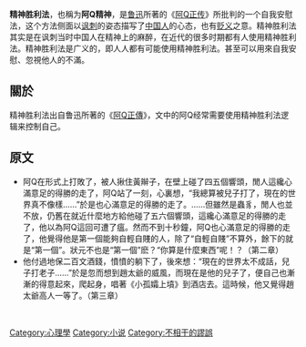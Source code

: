 {{merge|阿Q正传}}
{{Unreferenced|time=2010-04-14T15:34:33+00:00 }}
'''精神胜利法'''，也稱为'''阿Q精神'''，是[[鲁迅|鲁迅]]所著的《[[阿Q正传|阿Q正传]]》所批判的一个自我安慰法，这个方法侧面以[[讽刺|讽刺]]的姿态描写了[[中国人|中国人]]的心态，也有[[贬义|贬义]]之意。精神胜利法其实是在讽刺当时中国人在精神上的麻醉，在近代的很多时期都有人使用精神胜利法。精神胜利法是广义的，即人人都有可能使用精神胜利法。甚至可以用來自我安慰、忽視他人的不滿。

== 關於 ==
精神胜利法出自鲁迅所著的《[[阿Q正傳|阿Q正傳]]》，文中的阿Q经常需要使用精神胜利法逻辑来控制自己。

== 原文 ==
* 阿Q在形式上打敗了，被人揪住黃辮子，在壁上碰了四五個響頭，閒人這纔心滿意足的得勝的走了，阿Q站了一刻，心裏想，“我總算被兒子打了，現在的世界真不像樣……”於是也心滿意足的得勝的走了。……但雖然是蟲豸，閒人也並不放，仍舊在就近什麼地方給他碰了五六個響頭，這纔心滿意足的得勝的走了，他以為阿Q這回可遭了瘟。然而不到十秒鐘，阿Q也心滿意足的得勝的走了，他覺得他是第一個能夠自輕自賤的人，除了“自輕自賤”不算外，餘下的就是“第一個”。狀元不也是“第一個”麽？“你算是什麼東西”呢！？（第二章）
* 他付過地保二百文酒錢，憤憤的躺下了，後來想：“現在的世界太不成話，兒子打老子……”於是忽而想到趙太爺的威風，而現在是他的兒子了，便自己也漸漸的得意起來，爬起身，唱著《小孤孀上墳》到酒店去。這時候，他又覺得趙太爺高人一等了。（第三章）

<br />
[[Category:心理學|Category:心理學]]
[[Category:小说|Category:小说]]
[[Category:不相干的謬誤|Category:不相干的謬誤]]